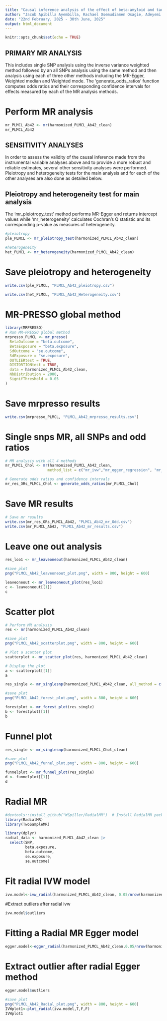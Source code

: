 ---
title: "Causal inference analysis of the effect of beta-amyloid and tau proteins on dementia risk: Mendelian randomization analysis"
author: "Jacob Apibilla Ayembilla, Rachael Osemudiamen Osagie, Adeyemi Timothy Akinade, Oumar Sako, Oluwafunmbi Ebenezer Ogunmiluyi, Olaitan I. Awe"
date: "22nd February, 2025 - 30th June, 2025"
output: html_document
---

```{r setup, include=FALSE}
knitr::opts_chunk$set(echo = TRUE)
```

## PRIMARY MR ANALYSIS
This  includes single SNP analysis using the inverse variance weighted method followed by an all SNPs analysis using the same method and then analysis using each of three other methods including the MR-Egger, Weighted median and Weighted mode. The 'generate_odds_ratios' function computes odds ratios and their corresponding confidence intervals for effects measured by each of the MR analysis methods.

# Perform MR analysis
```{r}
mr_PLMCL_Ab42 <- mr(harmonized_PLMCL_Ab42_clean)
mr_PLMCL_Ab42
```


## SENSITIVITY ANALYSES
In order to assess the validity of the causal inference made from the instrumental variable analyses above and to provide a more robust and reliable estimates,  several other sensitivity analyses were performed. Pleiotropy and heterogeneity tests for the main analysis and for each of the other analyses are also done as detailed below.

## Pleiotropy and heterogeneity test for main analysis
The 'mr_pleiotropy_test' method performs MR-Egger and returns intercept values while 
'mr_heterogeneity' calculates Cochran's Q statistic and its corresponding p-value as measures of heterogeneity.
```{r Sensitivity analysis for all snps, include=TRUE}
#pleiotropy
ple_PLMCL <- mr_pleiotropy_test(harmonized_PLMCL_Ab42_clean)

#heterogeneity
het_PLMCL <- mr_heterogeneity(harmonized_PLMCL_Ab42_clean)
```

# Save pleiotropy and heterogeneity 
```{r}
write.csv(ple_PLMCL, "PLMCL_Ab42_pleiotropy.csv")

write.csv(het_PLMCL, "PLMCL_Ab42_Heterogeneity.csv")
```

# MR-PRESSO global method
```{r}
library(MRPRESSO)
# Run MR-PRESSO global method
mrpresso_PLMCL <- mr_presso(
  BetaOutcome = "beta.outcome",
  BetaExposure = "beta.exposure",
  SdOutcome = "se.outcome",
  SdExposure = "se.exposure",
  OUTLIERtest = TRUE,
  DISTORTIONtest = TRUE,
  data = harmonized_PLMCL_Ab42_clean,
  NbDistribution = 2000,
  SignifThreshold = 0.05
)
```

# Save mrpresso results
```{r}
write.csv(mrpresso_PLMCL, "PLMCL_Ab42_mrpresso_results.csv")
```


# Single snps MR, all SNPs and odd ratios
```{r Main MR, include=TRUE}
# MR analysis with all 4 methods
mr_PLMCL_Chol <- mr(harmonized_PLMCL_Ab42_clean, 
                   method_list = c("mr_ivw","mr_egger_regression", "mr_weighted_median", "mr_weighted_mode", "mr_simple_mode"))

# Generate odds ratios and confidence intervals
mr_res_ORs_PLMCL_Chol <- generate_odds_ratios(mr_PLMCL_Chol)
```

# Save MR results
```{r}
# Save mr results
write.csv(mr_res_ORs_PLMCL_Ab42, "PLMCL_Ab42_mr_Odd.csv")
write.csv(mr_PLMCL_Ab42, "PLMCL_Ab42_mr_results.csv")
```

# Leave one out analysis
```{r}
res_loo1 <- mr_leaveoneout(harmonized_PLMCL_Ab42_clean)

#save plot
png("PLMCL_Ab42_leaveoneout_plot.png", width = 800, height = 600)

leaveoneout <- mr_leaveoneout_plot(res_loo1)
c <- leaveoneout[[1]]
c
```


# Scatter plot
```{r}
# Perform MR analysis
res <- mr(harmonized_PLMCL_Ab42_clean)

#save plot
png("PLMCL_Ab42_scatterplot.png", width = 800, height = 600)

# Plot a scatter plot
scatterplot <- mr_scatter_plot(res, harmonized_PLMCL_Ab42_clean)

# Display the plot
a <- scatterplot[[1]]
a
```


```{r}
res_single <- mr_singlesnp(harmonized_PLMCL_Ab42_clean, all_method = c("mr_ivw", "mr_two_sample_ml", "mr_weighted_median"))

#save plot
png("PLMCL_Ab42_forest_plot.png", width = 800, height = 600)

forestplot <- mr_forest_plot(res_single)
b <- forestplot[[1]]
b
```

# Funnel plot
```{r}
res_single <- mr_singlesnp(harmonized_PLMCL_Chol_clean)

#save plot
png("PLMCL_Ab42_funnel_plot.png", width = 800, height = 600)

funnelplot <- mr_funnel_plot(res_single)
d <- funnelplot[[1]]
d
```


# Radial MR
```{r}
#devtools::install_github("WSpiller/RadialMR")  # Install RadialMR package
library(RadialMR)
library(TwoSampleMR)
```

```{r}
library(dplyr)
radial_data <- harmonized_PLMCL_Ab42_clean |> 
  select(SNP, 
         beta.exposure, 
         beta.outcome, 
         se.exposure, 
         se.outcome)
```

# Fit radial IVW model
```{r}
ivw.model<-ivw_radial(harmonized_PLMCL_Ab42_clean, 0.05/nrow(harmonized_PLMCL_Ab42_clean), 3, 0.0001)
```

#Extract outliers after radial ivw
```{r}
ivw.model$outliers
```

# Fitting a Radial MR Egger model
```{r}
egger.model<-egger_radial(harmonized_PLMCL_Ab42_clean,0.05/nrow(harmonized_PLMCL_Ab42_clean),3)
```

# Extract outlier after radial Egger method
```{r}
egger.model$outliers
```

```{r}
#save plot
png("PLMCL_Ab42_Radial_plot.png", width = 800, height = 600)
IVWplot1<-plot_radial(ivw.model,T,F,F)
IVWplot1 
``` 